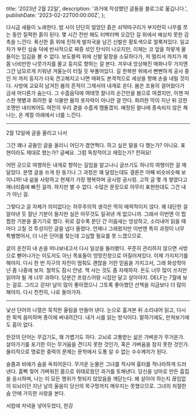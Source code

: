   title: '2023년 2월 22일',
  description: '과거에 작성했던 글들을 블로그로 옮깁니다.',
  publishDate: '2023-02-22T00:00:00Z',
};

다시금 새들이 노래한다. 밤 사이 단단히 얼었던 흙은 쇠딱따구리가 부지런히 나무를 쪼는 동안 질퍽한 흙이 된다. 몇 시간 전만 해도 터벅터벅 오갔던 길 위에서 예상치 못한 감촉을 느낀다. 푹신한 흙 위에 진하게 발자국을 남긴 신발은 황토색으로 얼룩져있다. 일교차가 부린 심술 덕에 반사적으로 짜증 섞인 탄식이 나오지만, 이제는 코 앞을 하얗게 물들이는 입김을 볼 수 없다. 보도블럭 위에 신발 밑창을 소묘하다가, 저 멀리서 까치가 제 몸 너비만한 나뭇가지를 물고 둥지로 향하는 걸 본다. 겨우내 앙상해진 매화나무 가지엔 그간 남모르게 키워낸 겨울눈이 터질 듯 부풀어있다. 길 한복판 위에서 뻔뻔하게 공사 중인 저 까치 둥지가 더욱 견고해지고 나면 매화도 본격적으로 세상을 향해 손을 내밀 것이다. 사방에 교묘히 남겨진 봄의 흔적이 그제서야 내게로 온다. 봄은 조용히 걸어왔다가 금새 어디론가 숨는다. 그 수줍음덕에 여태껏 찰나의 순간만을 봄으로 여겼지만, 이젠 따스한 햇볕과 화려한 꽃 식물만 봄의 옷자락이 아니란 걸 안다. 화려한 막이 지난 뒤 강한 조명만 내리쬐어도 여전히 우리 곁을 수줍게 맴돌겠지. 예정된 찰나에 종속되지 않은 채 나는, 온 계절 아래에서 너를 느낀다.

---

2월 12일에 글을 올리고 나서

그간 꽤나 공들인 글을 올리니 어딘가 겸연쩍다. 하고 싶은 말을 다 했는가? 아니요. 표현이라도 제대로 했는가? 글쎄요. 그럼 독창적이고 재밌는가? 전혀요!

어떤 곳으로 여행하든 내게로 향하는 길임을 알고나니 글쓰기도 하나의 여행이란 걸 깨달았다. 분명 글을 쓰게 된 동기나 그 과정은 꽤 달랐는데도 결론은 어째 비슷비슷해 보이니까! 내 삶을 사랑하고 현재가 가장 행복하며 궁시렁 궁시렁. 고작 글 몇 개 쌓였다고 매너리즘에 빠진 걸까. 하지만 별 수 없다. 수많은 문장으로 아무리 표현한대도 그건 내가 아닌 걸.

그렇다고 글 자체가 의미없다는 허무주의적 생각은 딱히 매력적이지 않다. 꽤 대단한 걸 알아낸 듯 잘난 기분이 들지만 실은 아무것도 일궈낸 게 없으니까. 그래서 이번엔 이 찝찝한 기분을 즐기기로 했다. 뒤로 갈수록 문단 간 이음새는 엉성하고, 소리내어 읽을 때마다 고칠 것 투성이인 글을 냅다 올렸다. 언제나 그래왔지만 이번엔 특히 과정이 너무 특별했어서, 더 나은 단어를 찾는데 고심할 필요를 못 느꼈으므로.

글이 온전히 내 손을 떠나보내고서 다시 일상을 둘러봤다. 꾸준히 관리하지 않으면 사방으로 뻗어나가는 이도저도 아닌 목표들이 엉망진창으로 어질러져있다. 이제 가지치기를 해야지. 다시 한 번 지구의 자전이 멈춰도 괜찮을 거란 믿음을 가지고서, 그래 화성학아 넌 좀 나중에 보자. 철학도 잠시 안녕. 책 사는 것도 좀 자제하자. 돈도 너무 많이 쓰지만 읽어야 될 게 너무 과하다. 당분간 프랑스어랑 시집만 달고 살아야지. DELF는 7월에 보는 걸로. 그리고 걷자! 날이 많이 좋아졌으니 그토록 좋아했던 산책을 지금보다 더 많이 해야지. 다시 천천히, 나로 돌아가자.

---

낯선 단어의 나열은 묵직한 울림을 만들어 낸다. 눈으로 흘겨본 뒤 소리내어 읽고, 다시 한 획씩 음미하며 종이에 써내려간다. 내가 시를 읽는 방식이다. 말하기에도, 만져보기에도 흠이 없다.

한강의 단어는 무겁기도, 꽤 가볍기도 하다. 고뇌로 고통받는 삶은 가벼운가 무거운가. 살아가기를 포기한 이는 무거움을 견디지 못한 것인가, 혹은 가벼움을 참지 못한 것인가. 물리적으로 명료한 중력의 문제는 문학에서 도통 알 수 없는 수수께끼가 된다.

슬픔과 비애가 숨을 옥죄어온다. 무거운 눈물은 그녀를 적시며 흉터를 적나라하게 드러낸다. 흠뻑 젖어 가벼워진 몸으로 위태로웠던 과거를 토해낸다. 당신을 넝마로 만든 흠집을 응시하며, 나는 이 모든 행위가 헛되지 않았음을 깨닫는다. 왜 살아야 하는지 끊임없이 되뇌이던 지난 날의 울음이 당신의 목구멍까지 메우지는 못했으므로. 그녀의 처절한 숨 안에 가득한 사랑을 본다.

서랍에 저녁을 넣어두었다, 한강
